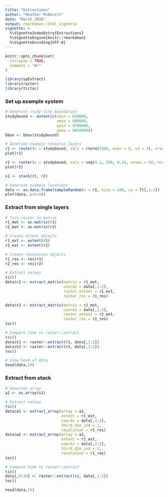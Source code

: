 ```yaml
---
title: "Extractions"
author: "Heather McDevitt"
date: "March 2020"
output: rmarkdown::html_vignette
vignette: >
  %\VignetteIndexEntry{Extractions}
  %\VignetteEngine{knitr::rmarkdown}
  %\VignetteEncoding{UTF-8}
---
```

  
```r
knitr::opts_chunk$set(
  collapse = TRUE,
  comment = "#>"
)
```
  
```r
library(spExtract)
library(raster)
library(tictoc)
```

### Set up example system

```r
# Generate study site boundaries
studybound <- extent(c(xmin = 650000,
                       xmax = 800000,
                       ymin = 9700000,
                       ymax = 9850000))
bbox <- bbox(studybound)

# Generate example resource layers
r1 <- raster(x = studybound, vals = rnorm(2500, mean = 0, sd = 3), nrows = 50, ncols = 50)
plot(r1)

r2 <- raster(x = studybound, vals = seq(0.1, 250, 0.1), nrows = 50, ncols = 50)
plot(r2)

s1 <- stack(r1, r2)

# Generate example locations
data <- as.data.frame(sampleRandom(x = r1, size = 200, xy = T)[,1:2])
plot(data, pch=20)
```

### Extract from single layers

```r
# Turn raster to matrix
r1_mat <- as.matrix(r1)
r2_mat <- as.matrix(r2)

# Create extent objects
r1_ext <- extent(r1)
r2_ext <- extent(r2)

# Create resolution objects
r1_res <- res(r1)
r2_res <- res(r2)

# Extract values
tic()
data$r1 <- extract_matrix(matrix = r1_mat, 
                          coords = data[,1:2], 
                          raster_extent = r1_ext, 
                          raster_res = r1_res)

data$r2 <- extract_matrix(matrix = r2_mat, 
                          coords = data[,1:2], 
                          raster_extent = r2_ext, 
                          raster_res = r2_res)
toc()

# Compare time to raster::extract
tic()
data$t1 <- raster::extract(r1, data[,1:2])
data$t2 <- raster::extract(r2, data[,1:2])
toc()

# View head of data
head(data,10)

```


### Extract from stack

```r
# Generate array
a1 <- as.array(s1)

# Extract values
tic()
data$a1 <- extract_array(array = a1, 
                         extent = r1_ext, 
                         coords = data[,1:2], 
                         third_dim_ind = 1, 
                         resolution = r1_res)
data$a2 <- extract_array(array = a1, 
                         extent = r1_ext, 
                         coords = data[,1:2], 
                         third_dim_ind = 2, 
                         resolution = r1_res)
toc()

# Compare time to raster::extract
tic()
data[,9:10] <- raster::extract(s1, data[,1:2])
toc()

head(data,10)
```




